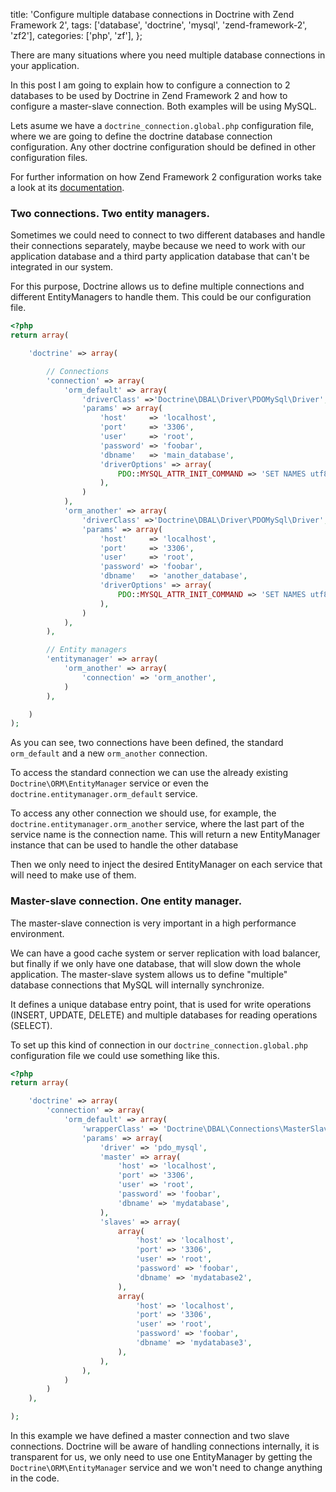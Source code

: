   title: 'Configure multiple database connections in Doctrine with Zend Framework 2',
  tags: ['database', 'doctrine', 'mysql', 'zend-framework-2', 'zf2'],
  categories: ['php', 'zf'],
};

There are many situations where you need multiple database connections in your application.

In this post I am going to explain how to configure a connection to 2 databases to be used by Doctrine in Zend Framework 2 and how to configure a master-slave connection. Both examples will be using MySQL.

Lets asume we have a `doctrine_connection.global.php` configuration file, where we are going to define the doctrine database connection configuration. Any other doctrine configuration should be defined in other configuration files.

For further information on how Zend Framework 2 configuration works take a look at its [documentation](https://framework.zend.com/manual/2.2/en/tutorials/config.advanced.html).

### Two connections. Two entity managers.

Sometimes we could need to connect to two different databases and handle their connections separately, maybe because we need to work with our application database and a third party application database that can't be integrated in our system.

For this purpose, Doctrine allows us to define multiple connections and different EntityManagers to handle them. This could be our configuration file.

```php
<?php
return array(

    'doctrine' => array(

        // Connections
        'connection' => array(
            'orm_default' => array(
                'driverClass' =>'Doctrine\DBAL\Driver\PDOMySql\Driver',
                'params' => array(
                    'host'     => 'localhost',
                    'port'     => '3306',
                    'user'     => 'root',
                    'password' => 'foobar',
                    'dbname'   => 'main_database',
                    'driverOptions' => array(
                        PDO::MYSQL_ATTR_INIT_COMMAND => 'SET NAMES utf8'
                    ),
                )
            ),
            'orm_another' => array(
                'driverClass' =>'Doctrine\DBAL\Driver\PDOMySql\Driver',
                'params' => array(
                    'host'     => 'localhost',
                    'port'     => '3306',
                    'user'     => 'root',
                    'password' => 'foobar',
                    'dbname'   => 'another_database',
                    'driverOptions' => array(
                        PDO::MYSQL_ATTR_INIT_COMMAND => 'SET NAMES utf8'
                    ),
                )
            ),
        ),

        // Entity managers
        'entitymanager' => array(
            'orm_another' => array(
                'connection' => 'orm_another',
            )
        ),

    )
);
```

As you can see, two connections have been defined, the standard `orm_default` and a new `orm_another` connection.

To access the standard connection we can use the already existing `Doctrine\ORM\EntityManager` service or even the `doctrine.entitymanager.orm_default` service.

To access any other connection we should use, for example, the `doctrine.entitymanager.orm_another` service, where the last part of the service name is the connection name. This will return a new EntityManager instance that can be used to handle the other database

Then we only need to inject the desired EntityManager on each service that will need to make use of them.

### Master-slave connection. One entity manager.

The master-slave connection is very important in a high performance environment.

We can have a good cache system or server replication with load balancer, but finally if we only have one database, that will slow down the whole application. The master-slave system allows us to define "multiple" database connections that MySQL will internally synchronize.

It defines a unique database entry point, that is used for write operations (INSERT, UPDATE, DELETE) and multiple databases for reading operations (SELECT).

To set up this kind of connection in our `doctrine_connection.global.php` configuration file we could use something like this.

```php
<?php
return array(

    'doctrine' => array(
        'connection' => array(
            'orm_default' => array(
                'wrapperClass' => 'Doctrine\DBAL\Connections\MasterSlaveConnection',
                'params' => array(
                    'driver' => 'pdo_mysql',
                    'master' => array(
                        'host' => 'localhost',
                        'port' => '3306',
                        'user' => 'root',
                        'password' => 'foobar',
                        'dbname' => 'mydatabase',
                    ),
                    'slaves' => array(
                        array(
                            'host' => 'localhost',
                            'port' => '3306',
                            'user' => 'root',
                            'password' => 'foobar',
                            'dbname' => 'mydatabase2',
                        ),
                        array(
                            'host' => 'localhost',
                            'port' => '3306',
                            'user' => 'root',
                            'password' => 'foobar',
                            'dbname' => 'mydatabase3',
                        ),
                    ),
                ),
            )
        )
    ),

);
```

In this example we have defined a master connection and two slave connections. Doctrine will be aware of handling connections internally, it is transparent for us, we only need to use one EntityManager by getting the `Doctrine\ORM\EntityManager` service and we won't need to change anything in the code.
